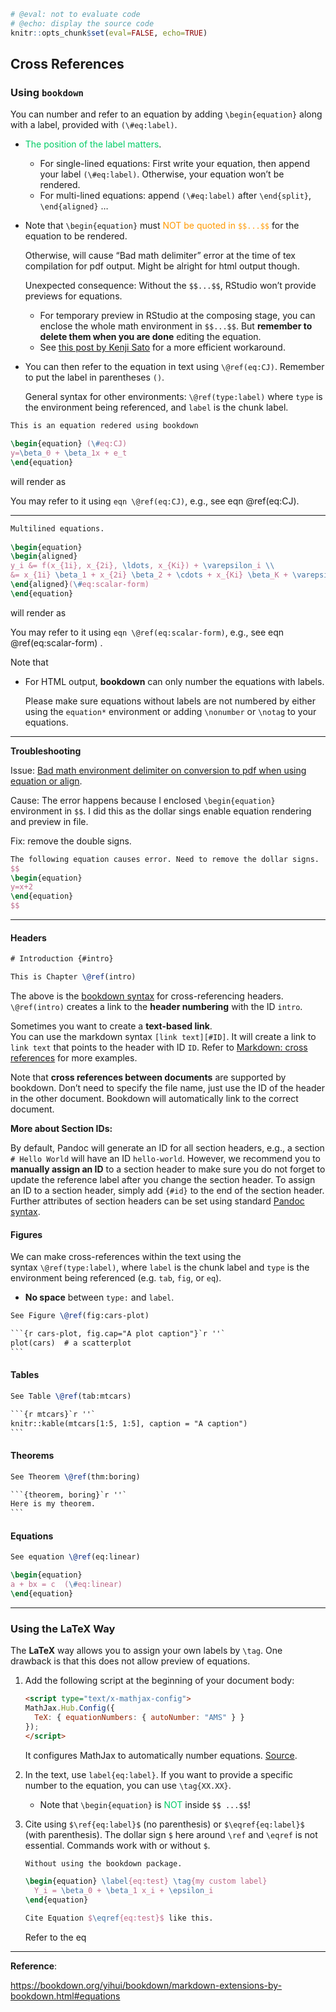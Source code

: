```r
# @eval: not to evaluate code
# @echo: display the source code
knitr::opts_chunk$set(eval=FALSE, echo=TRUE)
```

## Cross References

### Using `bookdown` 

You can number and refer to an equation by adding `\begin{equation}` along with a label, provided with `(\#eq:label)`. 

- <span style='color:#00CC66'>The position of the label matters</span>. 
    - For single-lined equations: First write your equation, then append your label `(\#eq:label)`. Otherwise, your equation won't be rendered.
    - For multi-lined equations: append `(\#eq:label)` after `\end{split}`, `\end{aligned}` ...

- Note that `\begin{equation}` must <span style='color:#FF9900'>NOT be quoted in `$$...$$`</span> for the equation to be rendered. 

    Otherwise, will cause "Bad math delimiter" error at the time of tex compilation for pdf output. Might be alright for html output though.
    
    Unexpected consequence: Without the `$$...$$`, RStudio won't provide previews for equations.
    
    - For temporary preview in RStudio at the composing stage, you can enclose the whole math environment in `$$...$$`. But **remember to delete them when you are done** editing the equation.
    - See [this post by Kenji Sato](https://www.kenjisato.jp/en/post/2017/02/cross-referenceable-equation-with-preview-in-rmarkdown/) for a more efficient workaround.
    
- You can then refer to the equation in text using `\@ref(eq:CJ)`. Remember to put the label in parentheses `()`.

    General syntax for other environments: `\@ref(type:label)`  where `type` is the environment being referenced, and  `label` is the chunk label.


```latex
This is an equation redered using bookdown

\begin{equation} (\#eq:CJ)
y=\beta_0 + \beta_1x + e_t
\end{equation}
```

will render as

\begin{equation} 
y=\beta_0 + \beta_1x + e_t
(\#eq:CJ)
\end{equation}

You may refer to it using `eqn \@ref(eq:CJ)`, e.g., see eqn \@ref(eq:CJ).

--------------------------------------------------------------------------------

```latex
Multilined equations.
  
\begin{equation} 
\begin{aligned}
y_i &= f(x_{1i}, x_{2i}, \ldots, x_{Ki}) + \varepsilon_i \\
&= x_{1i} \beta_1 + x_{2i} \beta_2 + \cdots + x_{Ki} \beta_K + \varepsilon_i
\end{aligned}(\#eq:scalar-form)
\end{equation}
```

will render as


\begin{equation} 
\begin{aligned}
y_i &= f(x_{1i}, x_{2i}, \ldots, x_{Ki}) + \varepsilon_i \\
&= x_{1i} \beta_1 + x_{2i} \beta_2 + \cdots + x_{Ki} \beta_K + \varepsilon_i
\end{aligned}(\#eq:scalar-form)
\end{equation}

You may refer to it using `eqn \@ref(eq:scalar-form)`, e.g., see eqn \@ref(eq:scalar-form) .



Note that

- For HTML output, **bookdown** can only number the equations with labels. 

  Please make sure equations without labels are not numbered by either using the `equation*` environment or adding `\nonumber` or `\notag` to your equations. 



--------------------------------------------------------------------------------

**Troubleshooting**

Issue: [Bad math environment delimiter on conversion to pdf when using equation or align](https://github.com/jupyter/nbconvert/issues/232).

Cause: The error happens because I enclosed `\begin{equation}` environment in `$$`. I did this as the dollar sings enable equation rendering and preview in file.

Fix: remove the double signs.

```latex
The following equation causes error. Need to remove the dollar signs.
$$
\begin{equation}
y=x+2
\end{equation}
$$
```



--------------------------------------------------------------------------------




#### Headers {-}

```latex
# Introduction {#intro}

This is Chapter \@ref(intro)
```
The above is the [bookdown syntax](https://bookdown.org/yihui/bookdown/cross-references.html) for cross-referencing headers. `\@ref(intro)` creates a link to the **header numbering** with the ID `intro`.

Sometimes you want to create a **text-based link**.  
You can use the markdown syntax `[link text][#ID]`. It will create a link to `link text` that points to the header with ID `ID`.
Refer to [Markdown: cross references](https://my1396.github.io/Econ-Study/2023/10/04/Markdown.html#cross-references) for more examples.

Note that **cross references between documents** are supported by bookdown. Don't need to specify the file name, just use the ID of the header in the other document. Bookdown will automatically link to the correct document.

**More about Section IDs:**

By default, Pandoc will generate an ID for all section headers, e.g., a section `# Hello World` will have an ID `hello-world`. However, we recommend you to **manually assign an ID** to a section header to make sure you do not forget to update the reference label after you change the section header. To assign an ID to a section header, simply add `{#id}` to the end of the section header. Further attributes of section headers can be set using standard [Pandoc syntax](http://pandoc.org/MANUAL.html#heading-identifiers).


#### Figures {-}

We can make cross-references within the text using the syntax `\@ref(type:label)`, where `label` is the chunk label and `type` is the environment being referenced (e.g. `tab`, `fig`, or `eq`).

- <span class="env-green">**No space**</span> between `type:` and `label`.

~~~latex
See Figure \@ref(fig:cars-plot)

```{r cars-plot, fig.cap="A plot caption"}`r ''`
plot(cars)  # a scatterplot
```
~~~

#### Tables {-}

~~~latex
See Table \@ref(tab:mtcars)

```{r mtcars}`r ''`
knitr::kable(mtcars[1:5, 1:5], caption = "A caption")
```
~~~

#### Theorems {-}

~~~latex
See Theorem \@ref(thm:boring)

```{theorem, boring}`r ''`
Here is my theorem.
```
~~~

#### Equations {-}

```latex
See equation \@ref(eq:linear)

\begin{equation}
a + bx = c  (\#eq:linear)
\end{equation}
```



--------------------------------------------------------------------------------



### Using the LaTeX Way

The **LaTeX** way allows you to assign your own labels by `\tag`.  One drawback is that this does not allow preview of equations.

  1. Add the following script at the beginning of your document body:

     ```html
     <script type="text/x-mathjax-config">
     MathJax.Hub.Config({
       TeX: { equationNumbers: { autoNumber: "AMS" } }
     });
     </script>
     ```

     It configures MathJax to automatically number equations. [Source](https://stackoverflow.com/a/55163121/10108921).

  2. In the text, use `label{eq:label}`. If you want to provide a specific number to the equation, you can use `\tag{XX.XX}`. 
     - Note that `\begin{equation}` is <span style='color:#00CC66'>NOT</span> inside `$$ ...$$`!

  3. Cite using `$\ref{eq:label}$` (no parenthesis) or `$\eqref{eq:label}$` (with parenthesis). The dollar sign `$` here around `\ref` and `\eqref` is not essential. Commands work with or without `$`.

     ```latex
     Without using the bookdown package.
     
     \begin{equation} \label{eq:test} \tag{my custom label}
       Y_i = \beta_0 + \beta_1 x_i + \epsilon_i
     \end{equation}
     
     Cite Equation $\eqref{eq:test}$ like this.
     ```

     \begin{equation} \label{eq:test} \tag{my label}
     Y_i = \beta_0 + \beta_1 x_i + \epsilon_i
     \end{equation}
     
     Refer to the eq \eqref{eq:test}





--------------------------------------------------------------------------------


**Reference**:

<https://bookdown.org/yihui/bookdown/markdown-extensions-by-bookdown.html#equations>

